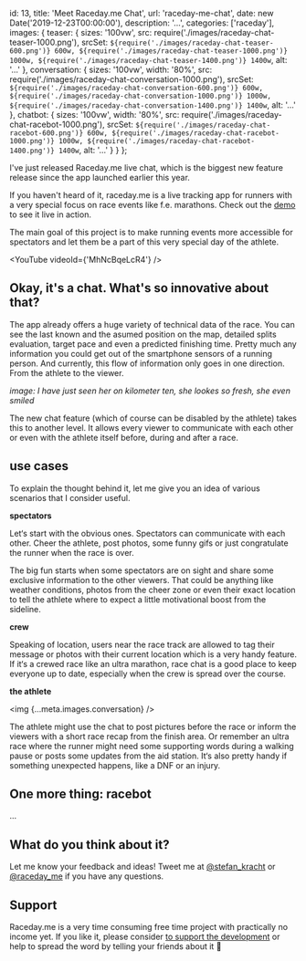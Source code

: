   id: 13,
  title: 'Meet Raceday.me Chat',
  url: 'raceday-me-chat',
  date: new Date('2019-12-23T00:00:00'),
  description: '...',
  categories: ['raceday'],
  images: {
    teaser: {
      sizes: '100vw',
      src: require('./images/raceday-chat-teaser-1000.png'),
      srcSet: `${require('./images/raceday-chat-teaser-600.png')} 600w, ${require('./images/raceday-chat-teaser-1000.png')} 1000w, ${require('./images/raceday-chat-teaser-1400.png')} 1400w`,
      alt: '...'
    },
    conversation: {
      sizes: '100vw',
      width: '80%',
      src: require('./images/raceday-chat-conversation-1000.png'),
      srcSet: `${require('./images/raceday-chat-conversation-600.png')} 600w, ${require('./images/raceday-chat-conversation-1000.png')} 1000w, ${require('./images/raceday-chat-conversation-1400.png')} 1400w`,
      alt: '...'
    },
    chatbot: {
      sizes: '100vw',
      width: '80%',
      src: require('./images/raceday-chat-racebot-1000.png'),
      srcSet: `${require('./images/raceday-chat-racebot-600.png')} 600w, ${require('./images/raceday-chat-racebot-1000.png')} 1000w, ${require('./images/raceday-chat-racebot-1400.png')} 1400w`,
      alt: '...'
    }
  }
};

I've just released Raceday.me live chat, which is the biggest new feature release since the app launched earlier this year.

If you haven't heard of it, raceday.me is a live tracking app for runners with a very special focus on race events like f.e. marathons. Check out the [demo](https://raceday.me/demo) to see it live in action.

The main goal of this project is to make running events more accessible for spectators and let them be a part of this very special day of the athlete.

<YouTube videoId={'MhNcBqeLcR4'} />

## Okay, it's a chat. What's so innovative about that?

The app already offers a huge variety of technical data of the race. You can see the last known and the asumed position on the map, detailed splits evaluation, target pace and even a predicted finishing time. Pretty much any information you could get out of the smartphone sensors of a running person. And currently, this flow of information only goes in one direction. From the athlete to the viewer.

_image: I have just seen her on kilometer ten, she lookes so fresh, she even smiled_

The new chat feature (which of course can be disabled by the athlete) takes this to another level. It allows every viewer to communicate with each other or even with the athlete itself before, during and after a race.

## use cases

To explain the thought behind it, let me give you an idea of various scenarios that I consider useful.

**spectators**

Let‘s start with the obvious ones. Spectators can communicate with each other. Cheer the athlete, post photos, some funny gifs or just congratulate the runner when the race is over.

The big fun starts when some spectators are on sight and share some exclusive information to the other viewers. That could be anything like weather conditions, photos from the cheer zone or even their exact location to tell the athlete where to expect a little motivational boost from the sideline.

**crew**

Speaking of location, users near the race track are allowed to tag their message or photos with their current location which is a very handy feature. If it‘s a crewed race like an ultra marathon, race chat is a good place to keep everyone up to date, especially when the crew is spread over the course.

**the athlete**

<img {...meta.images.conversation} />

The athlete might use the chat to post pictures before the race or inform the viewers with a short race recap from the finish area. Or remember an ultra race where the runner might need some supporting words during a walking pause or posts some updates from the aid station. It‘s also pretty handy if something unexpected happens, like a DNF or an injury.

## One more thing: racebot

...

## What do you think about it?

Let me know your feedback and ideas! Tweet me at [@stefan_kracht](https://twitter.com/stefan_kracht) or [@raceday_me](https://twitter.com/raceday_me) if you have any questions.

## Support

Raceday.me is a very time consuming free time project with practically no income yet. If you like it, please consider [to support the development](http://raceday.me/premium) or help to spread the word by telling your friends about it 🙏
